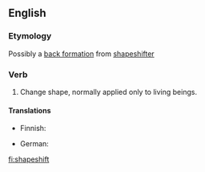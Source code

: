 ==English==

===Etymology===
Possibly a [[back formation]] from [[shapeshifter]]

===Verb===
{{en-verb|shapeshifts|shapeshifting|shapeshifted|shapeshifted}}

# Change shape, normally applied only to living beings.

====Translations====
{{trans-top|change shape}}
* Finnish: {{t|fi|muuttaa muotoa}}
{{trans-mid}}
* German: {{t|de|Gestaltwandel}}
{{trans-bottom}}

[[fi:shapeshift]]